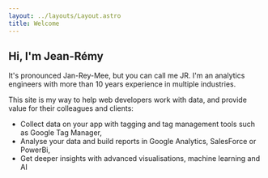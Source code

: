 ---
layout: ../layouts/Layout.astro
title: Welcome
---

## Hi, I'm Jean-Rémy

It's pronounced Jan-Rey-Mee, but you can call me JR. I'm an analytics engineers with more than 10 years experience in multiple industries.

This site is my way to help web developers work with data, and provide value for their colleagues and clients: 
  
- Collect data on your app with tagging and tag management tools such as Google Tag Manager,
- Analyse your data and build reports in Google Analytics, SalesForce or PowerBi,
- Get deeper insights with advanced visualisations, machine learning and AI


